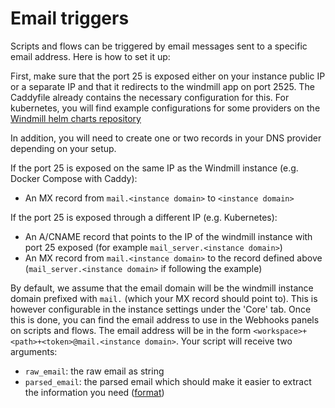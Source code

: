 # Email triggers
 
Scripts and flows can be triggered by email messages sent to a specific email address. 
Here is how to set it up:

First, make sure that the port 25 is exposed either on your instance public IP or a separate IP and that it redirects to the windmill app on port 2525.
The Caddyfile already contains the necessary configuration for this. 
For kubernetes, you will find example configurations for some providers on the [Windmill helm charts repository](https://github.com/windmill-labs/windmill-helm-charts)

In addition, you will need to create one or two records in your DNS provider depending on your setup.

If the port 25 is exposed on the same IP as the Windmill instance (e.g. Docker Compose with Caddy):
  - An MX record from `mail.<instance domain>` to `<instance domain>`

If the port 25 is exposed through a different IP (e.g. Kubernetes):
  - An A/CNAME record that points to the IP of the windmill instance with port 25 exposed (for example `mail_server.<instance domain>`)
  - An MX record from `mail.<instance domain>` to the record defined above (`mail_server.<instance domain>` if following the example)

By default, we assume that the email domain will be the windmill instance domain prefixed with `mail.` (which your MX record should point to).
This is however configurable in the instance settings under the 'Core' tab.
Once this is done, you can find the email address to use in the Webhooks panels on scripts and flows. 
The email address will be in the form `<workspace>+<path>+<token>@mail.<instance domain>`.
Your script will receive two arguments: 
- `raw_email`: the raw email as string
- `parsed_email`: the parsed email which should make it easier to extract the information you need ([format](https://docs.rs/mail-parser/latest/mail_parser/struct.Message.html))

